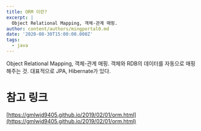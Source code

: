 ```yaml
---
title: ORM 이란?
excerpt: |
  Object Relational Mapping, 객체-관계 매핑.
author: content/authors/mingportal0.md
date: '2020-08-30T15:00:00.000Z'
tags:
  - java
---
```



Object Relational Mapping, 객체-관계 매핑.
객체와 RDB의 데이터를 자동으로 매핑해주는 것.
대표적으로 JPA, Hibernate가 있다.

# 참고 링크

[https://gmlwjd9405.github.io/2019/02/01/orm.html](https://gmlwjd9405.github.io/2019/02/01/orm.html)
